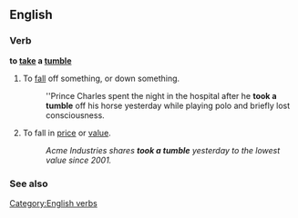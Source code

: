 ==English==

===Verb===
'''to [[take]] a [[tumble]]''' [[Category:English verbs]]

# To [[fall]] off something, or down something.
#:''Prince Charles spent the night in the hospital after he '''took a tumble''' off his horse yesterday while playing polo and briefly lost consciousness.
# {{idiom}} To fall in [[price]] or [[value]].
#:''Acme Industries shares '''took a tumble''' yesterday to the lowest value since 2001.''

===See also===
{{see|Appendix:Collocations of do, have, make, and take}}